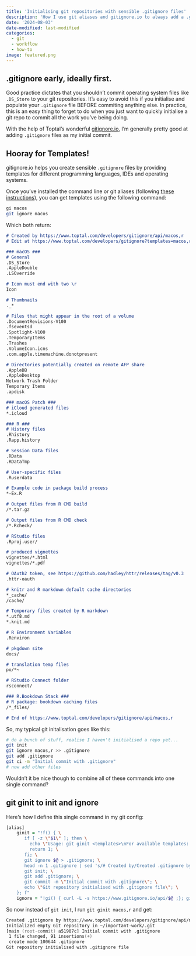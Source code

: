 ```yaml
---
title: 'Initialising git repositories with sensible .gitignore files'
description: 'How I use git aliases and gitignore.io to always add a .gitignore file to my repositories before commiting other files or folders'
date: '2024-08-03'
date-modified: last-modified
categories:
  - git
  - workflow
  - how-to
image: featured.png
---
```


## .gitignore early, ideally first.

Good practice dictates that you shouldn't commit operating system files like `.DS_Store` to your git repositories. It's easy to avoid this if you initialise and populate your `.gitignore` file BEFORE commiting anything else. In practice, this is an easy thing to forget to do when you just want to quickly initialise a git repo to commit all the work you've being doing.

With the help of Toptal's wonderful [gitignore.io](http://gitignore.io), I'm generally pretty good at adding `.gitignore` files as my initial commit.

## Hooray for Templates!

gitignore.io helps you create sensible `.gitignore` files by providing templates for different programming languages, IDEs and operating systems.

Once you've installed the command line or git aliases (following [these instructions](https://docs.gitignore.io/install/command-line)), you can get templates using the following command:
```.zsh
gi macos
git ignore macos
```

Which both return:
```.md
# Created by https://www.toptal.com/developers/gitignore/api/macos,r
# Edit at https://www.toptal.com/developers/gitignore?templates=macos,r

### macOS ###
# General
.DS_Store
.AppleDouble
.LSOverride

# Icon must end with two \r
Icon

# Thumbnails
._*

# Files that might appear in the root of a volume
.DocumentRevisions-V100
.fseventsd
.Spotlight-V100
.TemporaryItems
.Trashes
.VolumeIcon.icns
.com.apple.timemachine.donotpresent

# Directories potentially created on remote AFP share
.AppleDB
.AppleDesktop
Network Trash Folder
Temporary Items
.apdisk

### macOS Patch ###
# iCloud generated files
*.icloud

### R ###
# History files
.Rhistory
.Rapp.history

# Session Data files
.RData
.RDataTmp

# User-specific files
.Ruserdata

# Example code in package build process
*-Ex.R

# Output files from R CMD build
/*.tar.gz

# Output files from R CMD check
/*.Rcheck/

# RStudio files
.Rproj.user/

# produced vignettes
vignettes/*.html
vignettes/*.pdf

# OAuth2 token, see https://github.com/hadley/httr/releases/tag/v0.3
.httr-oauth

# knitr and R markdown default cache directories
*_cache/
/cache/

# Temporary files created by R markdown
*.utf8.md
*.knit.md

# R Environment Variables
.Renviron

# pkgdown site
docs/

# translation temp files
po/*~

# RStudio Connect folder
rsconnect/

### R.Bookdown Stack ###
# R package: bookdown caching files
/*_files/

# End of https://www.toptal.com/developers/gitignore/api/macos,r
```

So, my typical git initalisation goes like this:

```.zsh
# do a bunch of stuff, realise I haven't initialised a repo yet...
git init
git ignore macos,r >> .gitignore
git add .gitignore
git ci -m "Initial commit with .gitignore"
# now add other files
```

Wouldn't it be nice though to combine all of these commands into one single command?

## git ginit to init and ignore

Here's how I define this single command in my git config:

```.zsh
[alias]
    ginit = "!f() { \
       if [ -z \"$1\" ]; then \
         echo \"Usage: git ginit <templates>\nFor available templates: git ignore list\"; \
         return 1; \
       fi; \
       git ignore $@ > .gitignore; \
       head -n 1 .gitignore | sed 's/# Created by/Created .gitignore by/g'; \
       git init; \
       git add .gitignore; \
       git commit -m \"Initial commit with .gitignore\"; \
       echo \"Git repository initialised with .gitignore file\"; \
    }; f"
    ignore = "!gi() { curl -L -s https://www.gitignore.io/api/$@ ;}; gi"
```

So now instead of `git init`, I run `git ginit macos,r` and get:

```.zsh
Created .gitignore by https://www.toptal.com/developers/gitignore/api/macos,r
Initialized empty Git repository in ~/important-work/.git
[main (root-commit) a51907c] Initial commit with .gitignore
 1 file changed, 91 insertions(+)
 create mode 100644 .gitignore
Git repository initialised with .gitignore file
```
